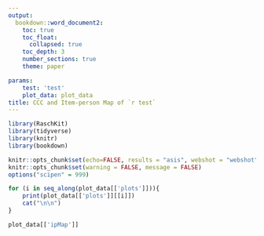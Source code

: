 ```yaml
---
output: 
  bookdown::word_document2:
    toc: true
    toc_float: 
      collapsed: true
    toc_depth: 3
    number_sections: true
    theme: paper

params:
    test: 'test'
    plot_data: plot_data
title: CCC and Item-person Map of `r test`
---
```


```r
library(RaschKit)
library(tidyverse)
library(knitr)
library(bookdown)

knitr::opts_chunk$set(echo=FALSE, results = "asis", webshot = "webshot")
knitr::opts_chunk$set(warning = FALSE, message = FALSE) 
options("scipen" = 999)
```

\newpage

```r
for (i in seq_along(plot_data[['plots']])){
    print(plot_data[['plots']][[i]])
    cat("\n\n")
}
```

\newpage

```r
plot_data[['ipMap']]
```

